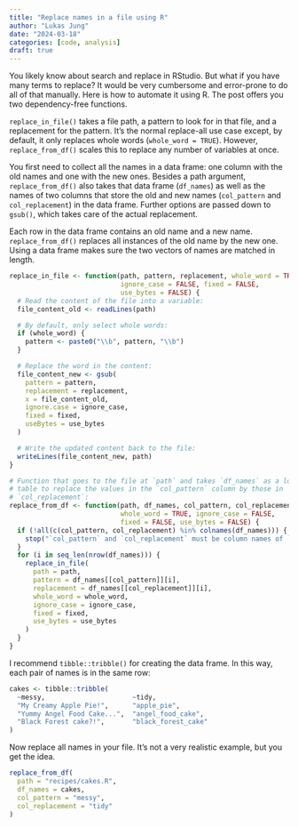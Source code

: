 ```yaml
---
title: "Replace names in a file using R"
author: "Lukas Jung"
date: "2024-03-18"
categories: [code, analysis]
draft: true
---
```


You likely know about search and replace in RStudio. But what if you have many terms to replace? It would be very cumbersome and error-prone to do all of that manually. Here is how to automate it using R. The post offers you two dependency-free functions.

`replace_in_file()` takes a file path, a pattern to look for in that file, and a replacement for the pattern. It's the normal replace-all use case except, by default, it only replaces whole words (`whole_word = TRUE`). However, `replace_from_df()` scales this to replace any number of variables at once.

You first need to collect all the names in a data frame: one column with the old names and one with the new ones. Besides a path argument, `replace_from_df()` also takes that data frame (`df_names`) as well as the names of two columns that store the old and new names (`col_pattern` and `col_replacement`) in the data frame. Further options are passed down to `gsub()`, which takes care of the actual replacement.

Each row in the data frame contains an old name and a new name. `replace_from_df()` replaces all instances of the old name by the new one. Using a data frame makes sure the two vectors of names are matched in length.

```r
replace_in_file <- function(path, pattern, replacement, whole_word = TRUE,
                            ignore_case = FALSE, fixed = FALSE,
                            use_bytes = FALSE) {
  # Read the content of the file into a variable:
  file_content_old <- readLines(path)

  # By default, only select whole words:
  if (whole_word) {
    pattern <- paste0("\\b", pattern, "\\b")
  }

  # Replace the word in the content:
  file_content_new <- gsub(
    pattern = pattern,
    replacement = replacement,
    x = file_content_old,
    ignore.case = ignore_case,
    fixed = fixed,
    useBytes = use_bytes
  )

  # Write the updated content back to the file:
  writeLines(file_content_new, path)
}

# Function that goes to the file at `path` and takes `df_names` as a lookup
# table to replace the values in the `col_pattern` column by those in
# `col_replacement`:
replace_from_df <- function(path, df_names, col_pattern, col_replacement,
                            whole_word = TRUE, ignore_case = FALSE,
                            fixed = FALSE, use_bytes = FALSE) {
  if (!all(c(col_pattern, col_replacement) %in% colnames(df_names))) {
    stop("`col_pattern` and `col_replacement` must be column names of `df_names`.")
  }
  for (i in seq_len(nrow(df_names))) {
    replace_in_file(
      path = path,
      pattern = df_names[[col_pattern]][i],
      replacement = df_names[[col_replacement]][i],
      whole_word = whole_word,
      ignore_case = ignore_case,
      fixed = fixed,
      use_bytes = use_bytes
    )
  }
}
```

I recommend `tibble::tribble()` for creating the data frame. In this way, each pair of names is in the same row:

```r
cakes <- tibble::tribble(
  ~messy,                      ~tidy,
  "My Creamy Apple Pie!",      "apple_pie",
  "Yummy Angel Food Cake...",  "angel_food_cake",
  "Black Forest cake?!",       "black_forest_cake"
)
```

Now replace all names in your file. It's not a very realistic example, but you get the idea.

```r
replace_from_df(
  path = "recipes/cakes.R",
  df_names = cakes,
  col_pattern = "messy",
  col_replacement = "tidy"
)
```
